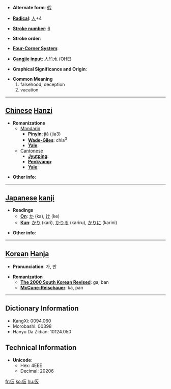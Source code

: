 * '''Alternate form''': [[假]]

* '''[[Wiktionary:Chinese radical index| Radical]]''': [[Wiktionary:Chinese radical index 人|人]]+4

* '''[[Wiktionary:Chinese total strokes index|Stroke number]]''': [[Wiktionary:Chinese total strokes index 6|6]]

* '''Stroke order''': 

* '''[[Wiktionary:Chinese four corner index|Four-Corner System]]''': 

* '''[[Wiktionary:Chinese Cangjie index|Cangjie input]]''': 人竹水 (OHE)

* '''Graphical Significance and Origin''': 

* '''Common Meaning'''
*#falsehood, deception
*# vacation


----

== [[Chinese]] [[Hanzi]] ==

* '''Romanizations'''
** [[Mandarin]]:
*** '''[[Pinyin]]''': jiǎ (jia3)
*** '''[[Wade-Giles]]''': chia<sup>3</sup>
*** '''[[Yale]]''': 
**[[Cantonese]]
***'''[[Jyutping]]''':
***'''[[Penkyamp]]''': 
***'''[[Yale]]''': 

* '''Other info''': 

----

== [[Japanese]] [[kanji]] ==

* '''Readings'''
** '''[[On]]''': [[か]] (ka), [[け]] (ke)
** '''[[Kun]]''': [[かり]] (kari), [[かりる]] (kariru), [[かりに]] (karini)

* '''Other info''':  

----

== [[Korean]] [[Hanja]] ==

* '''Pronunciation''': 가, 반

* '''Romanization'''
** '''[[The 2000 South Korean Revised Romanization|The 2000 South Korean Revised]]''': ga, ban
** '''[[McCune-Reischauer]]''': ka, pan

----

== Dictionary Information ==

* KangXi: 0094.060
* Morobashi: 00398
* Hanyu Da Zidian: 10124.050

== Technical Information ==

* '''Unicode''':
** Hex: 4EEE
** Decimal: 20206

[[fr:仮]]
[[ko:仮]]
[[hu:仮]]
